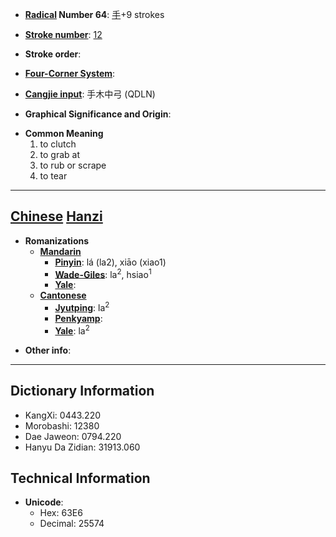 * '''[[Wiktionary:Chinese radical index| Radical]] Number 64''': [[Wiktionary:Chinese radical index 手|手]]+9 strokes

* '''[[Wiktionary:Chinese total strokes index|Stroke number]]''': [[Wiktionary:Chinese total strokes index 12|12]]

* '''Stroke order''': 

* '''[[Wiktionary:Chinese four corner index|Four-Corner System]]''': 

* '''[[Wiktionary:Chinese Cangjie index|Cangjie input]]''': 手木中弓 (QDLN)

* '''Graphical Significance and Origin''': 

* '''Common Meaning'''
*#to clutch
*# to grab at
*# to rub or scrape
*# to tear


----

== [[Chinese]] [[Hanzi]] ==

* '''Romanizations'''
** '''[[Mandarin]]'''
*** '''[[Pinyin]]''': lá (la2), xiāo (xiao1)
*** '''[[Wade-Giles]]''': la<sup>2</sup>, hsiao<sup>1</sup>
*** '''[[Yale]]''': 
** '''[[Cantonese]]'''
*** '''[[Jyutping]]''': la<sup>2</sup>
*** '''[[Penkyamp]]''': 
*** '''[[Yale]]''': la<sup>2</sup>

* '''Other info''': 

----

== Dictionary Information ==

* KangXi: 0443.220
* Morobashi: 12380
* Dae Jaweon: 0794.220
* Hanyu Da Zidian: 31913.060

== Technical Information ==

* '''Unicode''':
** Hex: 63E6
** Decimal: 25574